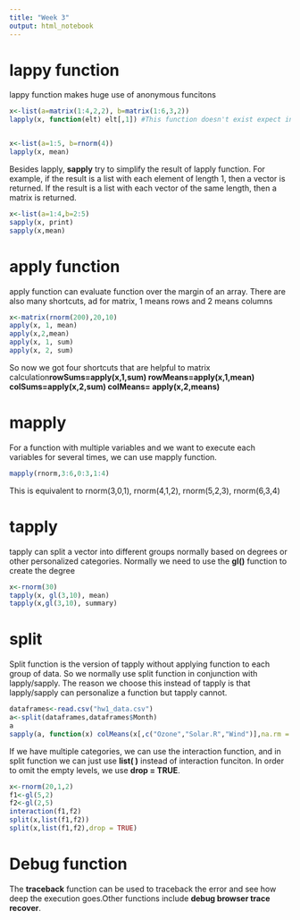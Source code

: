 ```yaml
---
title: "Week 3"
output: html_notebook
---
```


# lappy function


lappy function makes huge use of anonymous funcitons
```r
x<-list(a=matrix(1:4,2,2), b=matrix(1:6,3,2))
lapply(x, function(elt) elt[,1]) #This function doesn't exist expect in lappy


x<-list(a=1:5, b=rnorm(4))
lapply(x, mean)

```

Besides lapply, **sapply** try to simplify the result of lapply function. For example, if the result is a list with each element of length 1, then a vector is returned. If the result is a list with each vector of the same length, then a matrix is returned.
```r
x<-list(a=1:4,b=2:5)
sapply(x, print)
sapply(x,mean)
```
# apply function

apply function can evaluate function over the margin of an array. There are also many shortcuts, ad for matrix, 1 means rows and 2 means columns
```r
x<-matrix(rnorm(200),20,10)
apply(x, 1, mean)
apply(x,2,mean)
apply(x, 1, sum)
apply(x, 2, sum)
```

So now we got four shortcuts that are helpful to matrix calculation**rowSums=apply(x,1,sum) rowMeans=apply(x,1,mean) colSums=apply(x,2,sum) colMeans= apply(x,2,means)**

# mapply
For a function with multiple variables and we want to execute each variables for several times, we can use mapply function.
```r
mapply(rnorm,3:6,0:3,1:4) 
```
This is equivalent to rnorm(3,0,1), rnorm(4,1,2), rnorm(5,2,3), rnorm(6,3,4)

# tapply
tapply can split a vector into different groups normally based on degrees or other personalized categories. Normally we need to use the **gl()** function to create the degree
```r
x<-rnorm(30)
tapply(x, gl(3,10), mean)
tapply(x,gl(3,10), summary)
```

# split 

Split function is the version of tapply without applying function to each group of data. So we normally use split function in conjunction with lapply/sapply. The reason we choose this instead of tapply is that lapply/sapply can personalize a function but tapply cannot.
```r
dataframes<-read.csv("hw1_data.csv")
a<-split(dataframes,dataframes$Month)
a
sapply(a, function(x) colMeans(x[,c("Ozone","Solar.R","Wind")],na.rm = TRUE))
```

If we have multiple categories, we can use the interaction function, and in split function we can just use **list( )** instead of interaction funciton. In order to omit the empty levels, we use **drop = TRUE**.
```r
x<-rnorm(20,1,2)
f1<-gl(5,2)
f2<-gl(2,5)
interaction(f1,f2)
split(x,list(f1,f2))
split(x,list(f1,f2),drop = TRUE)
```

# Debug function

The **traceback** function can be used to traceback the error and see how deep the execution goes.Other functions include **debug browser trace recover**. 